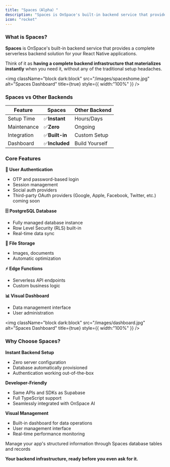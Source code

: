 ```yaml
---
title: "Spaces（Alpha）"
description: "Spaces is OnSpace's built-in backend service that provides comprehensive serverless infrastructure for your applications."
icon: "rocket"
---
```


### What is Spaces?

**Spaces** is OnSpace's built-in backend service that provides a complete serverless backend solution for your React Native applications.

Think of it as **having a complete backend infrastructure that materializes instantly** when you need it, without any of the traditional setup headaches.

<img
  className="block dark:block"
  src="/images/spaceshome.jpg"
  alt="Spaces Dashboard"
  title={true}
  style={{ width:"100%" }}
/>

### Spaces vs Other Backends

| Feature     | Spaces        | Other Backend  |
| ----------- | ------------- | -------------- |
| Setup Time  | ✅**Instant**  | Hours/Days     |
| Maintenance | ✅**Zero**     | Ongoing        |
| Integration | ✅**Built-in** | Custom Setup   |
| Dashboard   | ✅**Included** | Build Yourself |

### Core Features

**🔐 User Authentication**

- OTP and password-based login
- Session management
- Social auth providers
- Third-party OAuth providers (Google, Apple, Facebook, Twitter, etc.) coming soon

**🗄️ PostgreSQL Database**

- Fully managed database instance
- Row Level Security (RLS) built-in
- Real-time data sync

**📁 File Storage**

- Images, documents
- Automatic optimization

**⚡ Edge Functions**

- Serverless API endpoints
- Custom business logic

**📊 Visual Dashboard**

- Data management interface
- User administration

<img
  className="block dark:block"
  src="/images/dashboard.jpg"
  alt="Spaces Dashboard"
  title={true}
  style={{ width:"100%" }}
/>

### Why Choose Spaces?

**Instant Backend Setup**

- Zero server configuration
- Database automatically provisioned
- Authentication working out-of-the-box

**Developer-Friendly**

- Same APIs and SDKs as Supabase
- Full TypeScript support
- Seamlessly integrated with OnSpace AI

**Visual Management**

- Built-in dashboard for data operations
- User management interface
- Real-time performance monitoring

<CardGroup cols={2}>
  <Card title="Learn how to use dashboard" icon="database" href="https://docs.onspace.ai/features/dashboard">
    Manage your app's structured information through Spaces database tables and records
  </Card>
</CardGroup>

**Your backend infrastructure, ready before you even ask for it.**